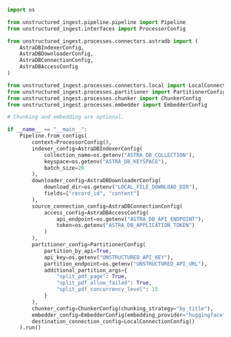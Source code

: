 ```python Python Ingest
import os

from unstructured_ingest.pipeline.pipeline import Pipeline
from unstructured_ingest.interfaces import ProcessorConfig

from unstructured_ingest.processes.connectors.astradb import (
    AstraDBIndexerConfig,
    AstraDBDownloaderConfig,
    AstraDBConnectionConfig,
    AstraDBAccessConfig
)

from unstructured_ingest.processes.connectors.local import LocalConnectionConfig
from unstructured_ingest.processes.partitioner import PartitionerConfig
from unstructured_ingest.processes.chunker import ChunkerConfig
from unstructured_ingest.processes.embedder import EmbedderConfig

# Chunking and embedding are optional.

if __name__ == "__main__":
    Pipeline.from_configs(
        context=ProcessorConfig(),
        indexer_config=AstraDBIndexerConfig(
            collection_name=os.getenv("ASTRA_DB_COLLECTION"),
            keyspace=os.getenv("ASTRA_DB_KEYSPACE"),
            batch_size=20
        ),
        downloader_config=AstraDBDownloaderConfig(
            download_dir=os.getenv("LOCAL_FILE_DOWNLOAD_DIR"),
            fields=["record_id", "content"]
        ),
        source_connection_config=AstraDBConnectionConfig(
            access_config=AstraDBAccessConfig(
                api_endpoint=os.getenv("ASTRA_DB_API_ENDPOINT"),
                token=os.getenv("ASTRA_DB_APPLICATION_TOKEN")
            )
        ),
        partitioner_config=PartitionerConfig(
            partition_by_api=True,
            api_key=os.getenv("UNSTRUCTURED_API_KEY"),
            partition_endpoint=os.getenv("UNSTRUCTURED_API_URL"),
            additional_partition_args={
                "split_pdf_page": True,
                "split_pdf_allow_failed": True,
                "split_pdf_concurrency_level": 15
            }
        ),
        chunker_config=ChunkerConfig(chunking_strategy="by_title"),
        embedder_config=EmbedderConfig(embedding_provider="huggingface"),
        destination_connection_config=LocalConnectionConfig()
    ).run()
```